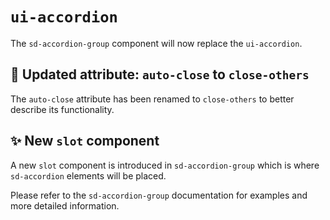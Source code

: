 
<Meta title="SDS Docs/Migration/ui-acccordion" />

# `ui-accordion`

The `sd-accordion-group` component will now replace the `ui-accordion`.

## 🔀 Updated attribute: `auto-close` to `close-others`

The `auto-close` attribute has been renamed to `close-others` to better describe its functionality.

## ✨ New `slot` component

A new `slot` component is introduced in `sd-accordion-group` which is where `sd-accordion` elements will be placed.

Please refer to the `sd-accordion-group` documentation for examples and more detailed information.
